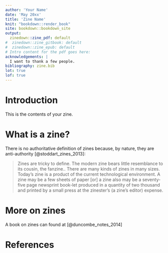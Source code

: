 ```yaml
---
author: 'Your Name'
date: 'May 20xx'
title: 'Zine Name'
knit: "bookdown::render_book"
site: bookdown::bookdown_site
output: 
  zinedown::zine_pdf: default
#  zinedown::zine_gitbook: default
#  zinedown::zine_epub: default
# Intro content for the pdf goes here:
acknowledgements: |
  I want to thank a few people.
bibliography: zine.bib
lot: true
lof: true
---
```


# Introduction {.unnumbered}

This is the contents of your zine.

# What is a zine?

There is no authoritative definition of zines because, by nature, they are anti-authority [@stoddart_zines_2013]:

> Zines are tricky to define.
The modern zine bears little resemblance to its cousin, the fanzine..
There are many kinds of zines in many sizes.
Today’s zine is a product of the current technological environment.
A zine may be a few sheets of paper [or] a zine also may be a seventy-five page newsprint book-let produced in a quantity of two thousand and printed by a
small press at the zinester’s (a zine’s editor) expense.

# More on zines

A book on zines can found at [@duncombe_notes_2014]

# References
